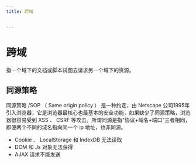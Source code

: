 ```yaml
---
title: 跨域


---
```


# 跨域

指一个域下的文档或脚本试图去请求另一个域下的资源。

## 同源策略

同源策略 /SOP （ Same origin policy ） 是一种约定，由 Netscape
公司1995年引入浏览器，它是浏览器最核心也最基本的安全功能，如果缺少了同源策略，浏览器很容易受到
XSS 、 CSRF
等攻击。所谓同源是指"协议+域名+端口"三者相同，即便两个不同的域名指向同一个 ip
地址，也非同源。

- Cookie 、 LocalStorage 和 IndexDB 无法读取
- DOM 和 Js 对象无法获得
- AJAX 请求不能发送

            